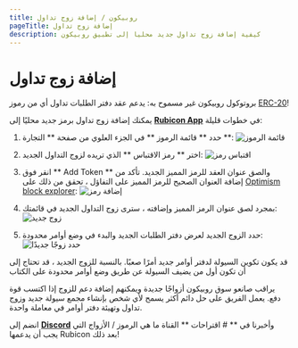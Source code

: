 ```yaml
---
title: روبيكون / إضافة زوج تداول
pageTitle: إضافة زوج تداول
description: كيفية إضافة زوج تداول جديد محليا إلى تطبيق روبيكون
---
```


# إضافة زوج تداول

بروتوكول روبيكون غير مسموح به: يدعم عقد دفتر الطلبات تداول أي من رموز [ERC-20](https://ethereum.org/en/developers/docs/standards/tokens/erc-20/)!



يمكنك إضافة زوج تداول برمز جديد محليًا إلى [**Rubicon App**](https://app.rubicon.finance/trade) في خطوات قليلة:

1. حدد ** قائمة الرموز ** في الجزء العلوي من صفحة ** التجارة **:
   ![قائمة الرموز](</assets/image(15).png>)

2. اختر ** رمز الاقتباس ** الذي تريده لزوج التداول الجديد:
   ![اقتباس رمز](</assets/image(106).png>)

3. انقر فوق ** Add Token ** والصق عنوان العقد للرمز المميز الجديد. تأكد من إضافة العنوان الصحيح للرمز المميز على التفاؤل ، تحقق من ذلك على [Optimism block explorer](https://optimistic.etherscan.io/tokens):
   ![إضافة رمز](</assets/image(55).png>)

4. بمجرد لصق عنوان الرمز المميز وإضافته ، سترى زوج التداول الجديد في قائمتك:
   ![زوج جديد](</assets/image(62).png>)

5. حدد الزوج الجديد لعرض دفتر الطلبات الجديد والبدء في وضع أوامر محدودة:
   ![حدد زوجًا جديدًا](</assets/image(33).png>)

قد يكون تكوين السيولة لدفتر أوامر جديد أمرًا صعبًا. بالنسبة للزوج الجديد ، قد تحتاج إلى أن تكون أول من يضيف السيولة عن طريق وضع أوامر محدودة على الكتاب

يراقب صانعو سوق روبيكون أزواجًا جديدة ويمكنهم إضافة دعم للزوج إذا اكتسب قوة دفع. يعمل الفريق على حل دائم أكثر يسمح لأي شخص بإنشاء مجمع سيولة جديد وزوج تداول وتهيئة دفتر أوامر في معاملة واحدة.



انضم إلى [**Discord**](https://discord.com/invite/E7pS24J) وأخبرنا في ** # اقتراحات ** القناة ما هي الرموز / الأزواج التي يجب أن يدعمها Rubicon بعد ذلك!